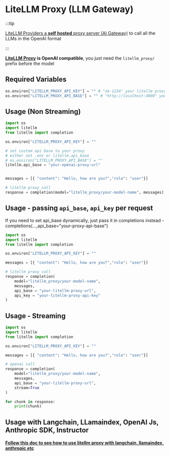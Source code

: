 


# LiteLLM Proxy (LLM Gateway)

:::tip

[LiteLLM Providers a **self hosted** proxy server (AI Gateway)](../simple_proxy) to call all the LLMs in the OpenAI format

:::

**[LiteLLM Proxy](../simple_proxy) is OpenAI compatible**, you just need the `litellm_proxy/` prefix before the model

## Required Variables

```python
os.environ["LITELLM_PROXY_API_KEY"] = "" # "sk-1234" your litellm proxy api key 
os.environ["LITELLM_PROXY_API_BASE"] = "" # "http://localhost:4000" your litellm proxy api base
```


## Usage (Non Streaming)
```python
import os 
import litellm
from litellm import completion

os.environ["LITELLM_PROXY_API_KEY"] = ""

# set custom api base to your proxy
# either set .env or litellm.api_base
# os.environ["LITELLM_PROXY_API_BASE"] = ""
litellm.api_base = "your-openai-proxy-url"


messages = [{ "content": "Hello, how are you?","role": "user"}]

# litellm proxy call
response = completion(model="litellm_proxy/your-model-name", messages)
```

## Usage - passing `api_base`, `api_key` per request

If you need to set api_base dynamically, just pass it in completions instead - completions(...,api_base="your-proxy-api-base")

```python
import os 
import litellm
from litellm import completion

os.environ["LITELLM_PROXY_API_KEY"] = ""

messages = [{ "content": "Hello, how are you?","role": "user"}]

# litellm proxy call
response = completion(
    model="litellm_proxy/your-model-name", 
    messages, 
    api_base = "your-litellm-proxy-url",
    api_key = "your-litellm-proxy-api-key"
)
```
## Usage - Streaming

```python
import os 
import litellm
from litellm import completion

os.environ["LITELLM_PROXY_API_KEY"] = ""

messages = [{ "content": "Hello, how are you?","role": "user"}]

# openai call
response = completion(
    model="litellm_proxy/your-model-name", 
    messages, 
    api_base = "your-litellm-proxy-url", 
    stream=True
)

for chunk in response:
    print(chunk)
```


## **Usage with Langchain, LLamaindex, OpenAI Js, Anthropic SDK, Instructor**

#### [Follow this doc to see how to use litellm proxy with langchain, llamaindex, anthropic etc](../proxy/user_keys)